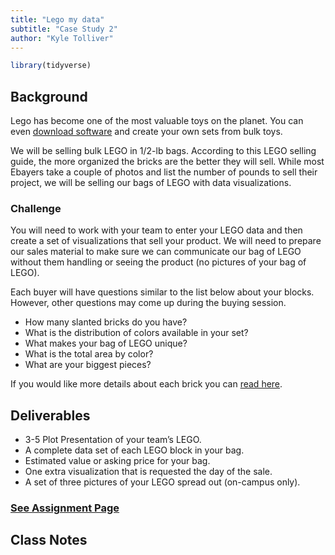```yaml
---
title: "Lego my data"
subtitle: "Case Study 2"
author: "Kyle Tolliver"
---
```


```r
library(tidyverse)
```

## Background

Lego has become one of the most valuable toys on the planet. You can even [download software](https://www.leocad.org/index.html) and create your own sets from bulk toys.

We will be selling bulk LEGO in 1/2-lb bags. According to this LEGO selling guide, the more organized the bricks are the better they will sell. While most Ebayers take a couple of photos and list the number of pounds to sell their project, we will be selling our bags of LEGO with data visualizations.

### Challenge

You will need to work with your team to enter your LEGO data and then create a set of visualizations that sell your product. We will need to prepare our sales material to make sure we can communicate our bag of LEGO without them handling or seeing the product (no pictures of your bag of LEGO).

Each buyer will have questions similar to the list below about your blocks. However, other questions may come up during the buying session.

* How many slanted bricks do you have?
* What is the distribution of colors available in your set?
* What makes your bag of LEGO unique?
* What is the total area by color?
* What are your biggest pieces?

If you would like more details about each brick you can [read here](https://www.bricklink.com/catalog.asp?utm_content=subnav).

## Deliverables

* 3-5 Plot Presentation of your team’s LEGO.
* A complete data set of each LEGO block in your bag.
* Estimated value or asking price for your bag.
* One extra visualization that is requested the day of the sale.
* A set of three pictures of your LEGO spread out (on-campus only).

### [See Assignment Page](./assign.html)

## Class Notes

